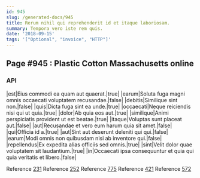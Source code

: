 ```yaml
---
id: 945
slug: /generated-docs/945
title: Rerum nihil qui reprehenderit id et itaque laboriosam.
summary: Tempora vero iste rem quis.
date: '2018-09-15'
tags: '["Optional", "invoice", "HTTP"]'
---
```



## Page #945 : Plastic Cotton Massachusetts online
### API

|est|Eius commodi ea quam aut quaerat.|true|
|earum|Soluta fuga magni omnis occaecati voluptatem recusandae.|false|
|debitis|Similique sint non.|false|
|quis|Dicta fuga sint ea unde.|true|
|occaecati|Neque reiciendis nisi qui ut quia.|true|
|dolor|Ab quia eos aut.|true|
|similique|Animi perspiciatis provident ut est beatae.|true|
|itaque|Voluptas sunt placeat aut.|false|
|aut|Recusandae et vero eum harum quia sit amet.|false|
|qui|Officia id a.|true|
|aut|Sint aut deserunt deleniti qui qui.|false|
|earum|Modi omnis non quibusdam nisi ab inventore qui.|false|
|repellendus|Ex expedita alias officiis sed omnis.|true|
|sint|Velit dolor quae voluptatem sit laudantium.|true|
|in|Occaecati ipsa consequuntur et quia qui quia veritatis et libero.|false|

Reference [231](/generated-docs/231)
Reference [252](/generated-docs/252)
Reference [775](/generated-docs/775)
Reference [421](/generated-docs/421)
Reference [572](/generated-docs/572)





